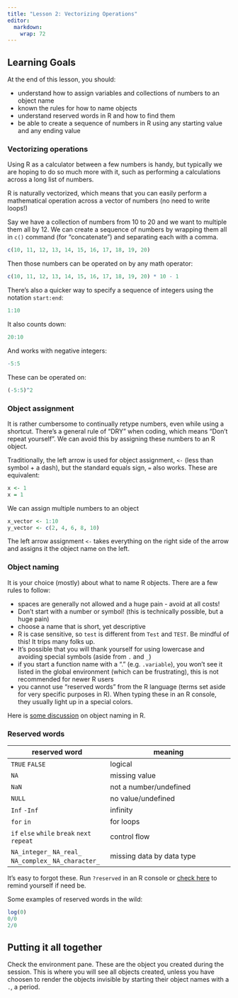 ```yaml
---
title: "Lesson 2: Vectorizing Operations"
editor: 
  markdown: 
    wrap: 72
---
```


::: {.callout-caution collapse="false"}
## Learning Goals

At the end of this lesson, you should:

-   understand how to assign variables and collections of numbers to an
    object name
-   known the rules for how to name objects
-   understand reserved words in R and how to find them
-   be able to create a sequence of numbers in R using any starting
    value and any ending value
:::

### Vectorizing operations

Using R as a calculator between a few numbers is handy, but typically we
are hoping to do so much more with it, such as performing a calculations
across a long list of numbers.

R is naturally vectorized, which means that you can easily perform a
mathematical operation across a vector of numbers (no need to write
loops!)

Say we have a collection of numbers from 10 to 20 and we want to
multiple them all by 12. We can create a sequence of numbers by wrapping
them all in `c()` command (for "concatenate") and separating each with a
comma.

```r
c(10, 11, 12, 13, 14, 15, 16, 17, 18, 19, 20)
```

Then those numbers can be operated on by any math operator:

```r
c(10, 11, 12, 13, 14, 15, 16, 17, 18, 19, 20) * 10 - 1
```

There's also a quicker way to specify a sequence of integers using the
notation `start:end`:

```r
1:10
```

It also counts down:

```r
20:10
```

And works with negative integers:

```r
-5:5
```

These can be operated on:

```r
(-5:5)^2
```

### Object assignment

It is rather cumbersome to continually retype numbers, even while using
a shortcut. There's a general rule of "DRY" when coding, which means
"Don't repeat yourself". We can avoid this by assigning these numbers to
an R object.

Traditionally, the left arrow is used for object assignment, `<-` (less
than symbol + a dash), but the standard equals sign, `=` also works.
These are equivalent:

```r
x <- 1
x = 1
```

We can assign multiple numbers to an object

```r
x_vector <- 1:10
y_vector <- c(2, 4, 6, 8, 10)
```

The left arrow assignment `<-` takes everything on the right side of the
arrow and assigns it the object name on the left.

### Object naming

It is your choice (mostly) about what to name R objects. There are a few
rules to follow:

-   spaces are generally not allowed and a huge pain - avoid at all
    costs!
-   Don't start with a number or symbol! (this is technically possible,
    but a huge pain)
-   choose a name that is short, yet descriptive
-   R is case sensitive, so `test` is different from `Test` and `TEST`.
    Be mindful of this! It trips many folks up.\
-   It's possible that you will thank yourself for using lowercase and
    avoiding special symbols (aside from `.` and `_`)
-   if you start a function name with a "." (e.g. `.variable`), you
    won't see it listed in the global environment (which can be
    frustrating), this is not recommended for newer R users
-   you cannot use "reserved words" from the R language (terms set aside
    for very specific purposes in R). When typing these in an R console,
    they usually light up in a special colors.

Here is [some discussion](https://intro2r.com/objects-in-r.html) on
object naming in R.

### Reserved words

| reserved word | meaning      |
|-------------|----------------| 
|`TRUE` `FALSE` | logical | 
| `NA` | missing value | 
| `NaN` | not a number/undefined | 
| `NULL` | no value/undefined | 
| `Inf`  `-Inf` | infinity | 
| `for` `in` | for loops |
| `if` `else` `while` `break` `next` `repeat` | control flow | 
| `NA_integer_` `NA_real_` `NA_complex_` `NA_character_` | missing data by data type |

It's easy to forgot these. Run `?reserved` in an R console or [check
here](https://stat.ethz.ch/R-manual/R-devel/library/base/html/Reserved.html)
to remind yourself if need be.

Some examples of reserved words in the wild:

```r
log(0)
0/0
2/0
```

::: callout-tip
## Putting it all together

Check the environment pane. These are the object you created during the
session. This is where you will see all objects created, unless you have
choosen to render the objects invisible by starting their object names
with a `.`, a period.
:::
